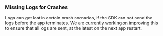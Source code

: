 ### Missing Logs for Crashes

Logs can get lost in certain crash scenarios, if the SDK can not send the logs before the app terminates. We are [currently working on improving](https://github.com/getsentry/sentry-cocoa/issues/5660) this to ensure that all logs are sent, at the latest on the next app restart.
